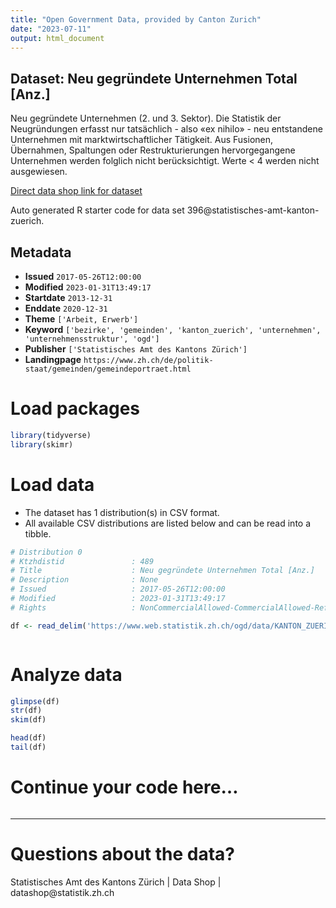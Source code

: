 ```yaml
---
title: "Open Government Data, provided by Canton Zurich"
date: "2023-07-11"
output: html_document
---
```


## Dataset: Neu gegründete Unternehmen Total [Anz.]

Neu gegründete Unternehmen (2. und 3. Sektor). Die Statistik der Neugründungen erfasst nur tatsächlich - also «ex nihilo» - neu entstandene Unternehmen mit marktwirtschaftlicher Tätigkeit. Aus Fusionen, Übernahmen, Spaltungen oder Restrukturierungen hervorgegangene Unternehmen werden folglich nicht berücksichtigt. Werte < 4 werden nicht ausgewiesen.

[Direct data shop link for dataset](https://www.zh.ch/de/politik-staat/opendata.html#/datasets/396@statistisches-amt-kanton-zuerich)

Auto generated R starter code for data set 396@statistisches-amt-kanton-zuerich.

## Metadata

- **Issued** `2017-05-26T12:00:00`
- **Modified** `2023-01-31T13:49:17`
- **Startdate** `2013-12-31`
- **Enddate** `2020-12-31`
- **Theme** `['Arbeit, Erwerb']`
- **Keyword** `['bezirke', 'gemeinden', 'kanton_zuerich', 'unternehmen', 'unternehmensstruktur', 'ogd']`
- **Publisher** `['Statistisches Amt des Kantons Zürich']`
- **Landingpage** `https://www.zh.ch/de/politik-staat/gemeinden/gemeindeportraet.html`


# Load packages

```r

library(tidyverse)
library(skimr)

```

# Load data

-   The dataset has 1 distribution(s) in CSV format.
-   All available CSV distributions are listed below and can be read into a tibble.

```r

# Distribution 0
# Ktzhdistid               : 489
# Title                    : Neu gegründete Unternehmen Total [Anz.]
# Description              : None
# Issued                   : 2017-05-26T12:00:00
# Modified                 : 2023-01-31T13:49:17
# Rights                   : NonCommercialAllowed-CommercialAllowed-ReferenceRequired

df <- read_delim('https://www.web.statistik.zh.ch/ogd/data/KANTON_ZUERICH_353.csv')



```

# Analyze data

```r

glimpse(df)
str(df)
skim(df)

head(df)
tail(df)

```

# Continue your code here...

```r

```

------------------------------------------------------------------------

# Questions about the data?

Statistisches Amt des Kantons Zürich | Data Shop | datashop@statistik.zh.ch
